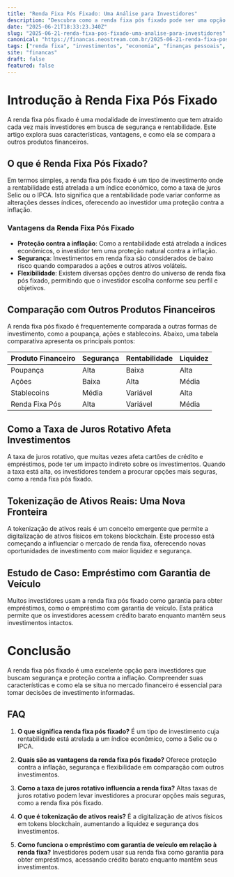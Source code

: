 ```yaml
---
title: "Renda Fixa Pós Fixado: Uma Análise para Investidores"
description: "Descubra como a renda fixa pós fixado pode ser uma opção segura e rentável, explorando suas vantagens e comparando com outros produtos financeiros."
date: "2025-06-21T18:33:23.340Z"
slug: "2025-06-21-renda-fixa-pos-fixado-uma-analise-para-investidores"
canonical: "https://financas.neostream.com.br/2025-06-21-renda-fixa-pos-fixado-uma-analise-para-investidores"
tags: ["renda fixa", "investimentos", "economia", "finanças pessoais", "educação financeira"]
site: "financas"
draft: false
featured: false
---
```


# Introdução à Renda Fixa Pós Fixado

A renda fixa pós fixado é uma modalidade de investimento que tem atraído cada vez mais investidores em busca de segurança e rentabilidade. Este artigo explora suas características, vantagens, e como ela se compara a outros produtos financeiros.

## O que é Renda Fixa Pós Fixado?

Em termos simples, a renda fixa pós fixado é um tipo de investimento onde a rentabilidade está atrelada a um índice econômico, como a taxa de juros Selic ou o IPCA. Isto significa que a rentabilidade pode variar conforme as alterações desses índices, oferecendo ao investidor uma proteção contra a inflação.

### Vantagens da Renda Fixa Pós Fixado

- **Proteção contra a inflação**: Como a rentabilidade está atrelada a índices econômicos, o investidor tem uma proteção natural contra a inflação.
- **Segurança**: Investimentos em renda fixa são considerados de baixo risco quando comparados a ações e outros ativos voláteis.
- **Flexibilidade**: Existem diversas opções dentro do universo de renda fixa pós fixado, permitindo que o investidor escolha conforme seu perfil e objetivos.

## Comparação com Outros Produtos Financeiros

A renda fixa pós fixado é frequentemente comparada a outras formas de investimento, como a poupança, ações e stablecoins. Abaixo, uma tabela comparativa apresenta os principais pontos:

| Produto Financeiro | Segurança | Rentabilidade | Liquidez |
|--------------------|-----------|---------------|----------|
| Poupança           | Alta      | Baixa         | Alta     |
| Ações              | Baixa     | Alta          | Média    |
| Stablecoins        | Média     | Variável      | Alta     |
| Renda Fixa Pós     | Alta      | Variável      | Média    |

## Como a Taxa de Juros Rotativo Afeta Investimentos

A taxa de juros rotativo, que muitas vezes afeta cartões de crédito e empréstimos, pode ter um impacto indireto sobre os investimentos. Quando a taxa está alta, os investidores tendem a procurar opções mais seguras, como a renda fixa pós fixado.

## Tokenização de Ativos Reais: Uma Nova Fronteira

A tokenização de ativos reais é um conceito emergente que permite a digitalização de ativos físicos em tokens blockchain. Este processo está começando a influenciar o mercado de renda fixa, oferecendo novas oportunidades de investimento com maior liquidez e segurança.

## Estudo de Caso: Empréstimo com Garantia de Veículo

Muitos investidores usam a renda fixa pós fixado como garantia para obter empréstimos, como o empréstimo com garantia de veículo. Esta prática permite que os investidores acessem crédito barato enquanto mantêm seus investimentos intactos.

# Conclusão

A renda fixa pós fixado é uma excelente opção para investidores que buscam segurança e proteção contra a inflação. Compreender suas características e como ela se situa no mercado financeiro é essencial para tomar decisões de investimento informadas.

## FAQ

1. **O que significa renda fixa pós fixado?**
   É um tipo de investimento cuja rentabilidade está atrelada a um índice econômico, como a Selic ou o IPCA.

2. **Quais são as vantagens da renda fixa pós fixado?**
   Oferece proteção contra a inflação, segurança e flexibilidade em comparação com outros investimentos.

3. **Como a taxa de juros rotativo influencia a renda fixa?**
   Altas taxas de juros rotativo podem levar investidores a procurar opções mais seguras, como a renda fixa pós fixado.

4. **O que é tokenização de ativos reais?**
   É a digitalização de ativos físicos em tokens blockchain, aumentando a liquidez e segurança dos investimentos.

5. **Como funciona o empréstimo com garantia de veículo em relação à renda fixa?**
   Investidores podem usar sua renda fixa como garantia para obter empréstimos, acessando crédito barato enquanto mantêm seus investimentos.